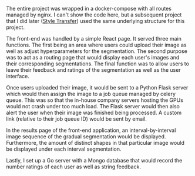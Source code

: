 The entire project was wrapped in a docker-compose with all routes managed by nginx. I can't show the code here, but a subsequent project that I did later ([Style Transfer](https://github.com/kudou-reira/stylish)) used the same underlying structure for this project.

The front-end was handled by a simple React page. It served three main functions. The first being an area where users could upload their image as well as adjust hyperparameters for the segmentation. The second purpose was to act as a routing page that would display each user's images and their corresponding segmentations. The final function was to allow users to leave their feedback and ratings of the segmentation as well as the user interface.

Once users uploaded their image, it would be sent to a Python Flask server which would then assign the image to a job queue managed by celery queue. This was so that the in-house company servers hosting the GPUs would not crash under too much load. The Flask server would then also alert the user when their image was finished being processed. A custom link (relative to their job queue ID) would be sent by email.

In the results page of the front-end application, an interval-by-interval image sequence of the gradual segmentation would be displayed. Furthermore, the amount of distinct shapes in that particular image would be displayed under each interval segmentation.

Lastly, I set up a Go server with a Mongo database that would record the number ratings of each user as well as string feedback. 